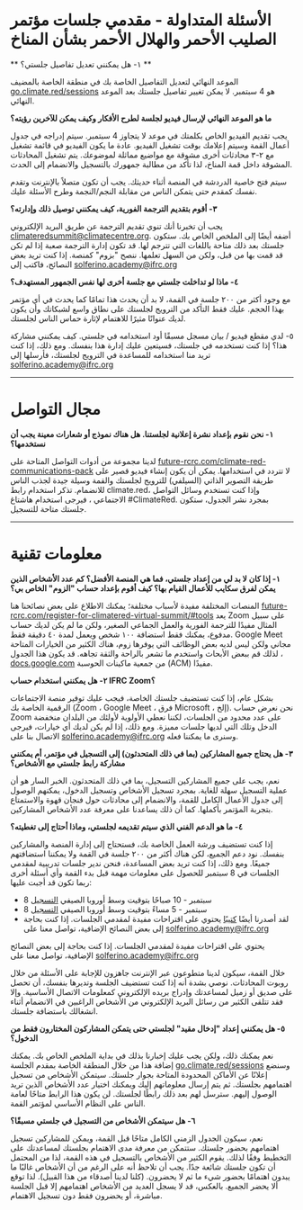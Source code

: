 # الأسئلة المتداولة - مقدمي جلسات مؤتمر الصليب الأحمر والهلال الأحمر بشأن المناخ

** ١- هل يمكنني تعديل تفاصيل جلستي؟ **

الموعد النهائي لتعديل التفاصيل الخاصة بك في منطقة الخاصة بالمضيف
[go.climate.red/sessions](https://go.climate.red/sessions)
هو 4 سبتمبر. لا يمكن تغيير تفاصيل جلستك بعد الموعد النهائي.

**ما هو الموعد النهائي لإرسال فيديو لجلسة لطرح الأفكار وكيف يمكن للآخرين رؤيته؟**

يجب تقديم الفيديو الخاص بكلمتك في موعد لا يتجاوز 4 سبتمبر. سيتم إدراجه في جدول أعمال القمة وسيتم إعلامك بوقت تشغيل الفيديو. عادة ما يكون الفيديو في قائمة تشغيل مع ٢-٣ محادثات أخرى مشوقة مع مواضيع مماثلة لموضوعك. يتم تشغيل المحادثات المشوقة داخل قمة المناخ، لذا تأكد من مطالبة جمهورك بالتسجيل والانضمام إلى الحدث.

سيتم فتح خاصية الدردشة في المنصة أثناء حديثك. يجب أن تكون متصلاً بالإنترنت وتقدم نفسك كمقدم حتى يتمكن الناس من مقابلة النجم/النجمة وطرح الأسئلة عليك.

**٣- أقوم بتقديم الترجمة الفورية، كيف يمكنني توصيل ذلك وإدارته؟**

يجب أن تخبرنا أنك تنوي تقديم الترجمة عن طريق البريد الإلكتروني climateredsummit@climatecentre.org. أضفه أيضًا إلى الملخص الخاص بك. ستكون جلستك بعد ذلك متاحة باللغات التي تترجم لها. قد تكون إدارة الترجمة صعبة إذا لم تكن قد قمت بها من قبل، ولكن من السهل تعلمها. ننصح "بزوم" كمنصة. إذا كنت تريد بعض النصائح، فاكتب إلى solferino.academy@ifrc.org

**٤- ماذا لو تداخلت جلستي مع جلسة أخرى لها نفس الجمهور المستهدف؟**

مع وجود أكثر من ٢٠٠ جلسة في القمة، لا بد أن يحدث هذا تمامًا كما يحدث في أي مؤتمر بهذا الحجم. عليك فقط التأكد من الترويج لجلستك على نطاق واسع لشبكاتك وأن يكون لديك عنوانًا مثيرًا للاهتمام لإثارة حماس الناس لجلستك.

٥- لدي مقطع فيديو / بيان مسجل مسبقًا أود استخدامه في جلستي. كيف يمكنني مشاركة هذا؟
إذا كنت تستخدمه في جلستك، فسيتعين عليك إدارة هذا بنفسك. ومع ذلك، إذا كنت تريد منا استخدامه للمساعدة في الترويج لجلستك، فأرسلها إلى solferino.academy@ifrc.org

---

# مجال التواصل

**١- نحن نقوم بإعداد نشرة إعلانية لجلستنا. هل هناك نموذج أو شعارات معينة يجب أن نستخدمها؟**

لدينا مجموعة من أدوات التواصل المتاحة على
[future-rcrc.com/climate-red-communications-pack](https://future-rcrc.com/2020/08/31/climate-red-communications-pack/)
لا تتردد في استخدامها. يمكن أن يكون إنشاء فيديو قصير على طريقة التصوير الذاتي (السيلفي) للترويج لجلستك والقمة وسيلة جيدة لجذب الناس للانضمام. تذكر استخدام رابط climate.red، وإذا كنت تستخدم وسائل التواصل الاجتماعي ، فيرجى استخدام هاشتاغ #ClimateRed.
بمجرد نشر الجدول، ستكون جلستك متاحة للتسجيل.

---

# معلومات تقنية

**١- إذا كان لا بد لي من إعداد جلستي، فما هي المنصة الأفضل؟ كم عدد الأشخاص الذين يمكن لفرق سكايب للأعمال القيام بها؟ كيف أقوم بإعداد حساب "الزوم" الخاص بي؟**

المنصات المختلفة مفيدة لأسباب مختلفة؛ يمكنك الاطلاع على بعض نصائحنا هنا
[future-rcrc.com/register-for-climatered-virtual-summit/#tools](https://future-rcrc.com/2020/06/09/register-for-climatered-virtual-summit/#tools)
يعد Zoom على سبيل المثال مفيدًا للترجمة الفورية والعمل الجماعي الصغير، ولكن ما لم يكن لديك حساب مدفوع، يمكنك فقط استضافة ١٠٠ شخص ويعمل لمدة ٤٠ دقيقة فقط. Google Meet مجاني ولكن ليس لديه بعض الوظائف التي يوفرها زوم، هناك الكثير من الخيارات المتاحة ، لذلك قم ببعض الأبحاث واستخدم ما تشعر بالراحة والثقة تجاهه. قد يكون هذا الجدول
[docs.google.com](https://docs.google.com/document/d/1LLLniPkf48CCZyG_BNy1ylF2wXNlztqNEOnzNuMQmJc/edit#heading=h.z6d7tgqcpugp)
من جمعية ماكينات الحوسبة (ACM) مفيدًا.

**٢- هل يمكنني استخدام حساب IFRC Zoom؟**

بشكل عام، إذا كنت تستضيف جلستك الخاصة، فيجب عليك توفير منصة الاجتماعات الرقمية الخاصة بك (Zoom ، Google Meet ، فرق Microsoft ، إلخ). نحن نعرض حساب Zoom على عدد محدود من الجلسات، لكننا نعطي الأولوية لأولئك من البلدان منخفضة الدخل وتلك التي لديها جلسات مميزة. ومع ذلك، إذا لم يكن لديك أي خيارات، فيرجى الاتصال بنا على solferino.academy@ifrc.org وسنرى ما يمكننا فعله.

**٣- هل يحتاج جميع المشاركين (بما في ذلك المتحدثون) إلى التسجيل في مؤتمر، أم يمكنني مشاركة رابط جلستي مع الأشخاص؟**

نعم، يجب على جميع المشاركين التسجيل، بما في ذلك المتحدثون. الخبر السار هو أن عملية التسجيل سهلة للغاية. بمجرد تسجيل الأشخاص وتسجيل الدخول، يمكنهم الوصول إلى جدول الأعمال الكامل للقمة، والانضمام إلى محادثات حول فنجان قهوة والاستمتاع بتجربة المؤتمر بأكملها. كما أن ذلك يساعدنا على معرفة عدد الأشخاص المشاركين.

**٤- ما هو الدعم الفني الذي سيتم تقديمه لجلستي، وماذا أحتاج إلى تغطيته؟**

إذا كنت تستضيف ورشة العمل الخاصة بك، فستحتاج إلى إدارة المنصة والمشاركين بنفسك. نود دعم الجميع، لكن هناك أكثر من ٢٠٠ جلسة في القمة ولا يمكننا استضافتهم جميعًا. ومع ذلك، إذا كنت تريد بعض المساعدة، فنحن ندير جلسات تدريبية لمقدمي الجلسات في 8 سبتمبر للحصول على معلومات مهمة قبل بدء القمة وأي أسئلة أخرى ربما تكون قد أجبت عليها:

- 8 سبتمبر - 10 صباحًا بتوقيت وسط أوروبا الصيفي
  [التسجيل](https://zoom.us/meeting/register/tJArdOGurDkjGNWp5UAsbX7J5lgEEaTpv0D1)
- 8 سبتمبر - 5 مساءً بتوقيت وسط أوروبا الصيفي
  [التسجيل](https://zoom.us/meeting/register/tJYkde2pqD4pE9BuT_yNxxHfUXIZSR2ACobq)
- لقد أصدرنا أيضًا
  [كتيبًا](https://future-rcrc.com/wp-content/uploads/2020/08/Climate-Red-Session-Hosts-Handbook-0820-B.pdf)
  يحتوي على اقتراحات مفيدة لمقدمي الجلسات. إذا كنت بحاجة إلى بعض النصائح الإضافية، تواصل معنا على solferino.academy@ifrc.org

يحتوي على اقتراحات مفيدة لمقدمي الجلسات. إذا كنت بحاجة إلى بعض النصائح الإضافية، تواصل معنا على solferino.academy@ifrc.org

خلال القمة، سيكون لدينا متطوعون عبر الإنترنت جاهزون للإجابة على الأسئلة من خلال روبوت المحادثات. نوصي بشدة أنه إذا كنت تستضيف الجلسة وتديرها بنفسك، أن تحصل على صديق أو زميل لمساعدتك وإدراج بريده الإلكتروني كمعلومات الاتصال الأساسية. وإلا فقد تتلقى الكثير من رسائل البريد الإلكتروني من الأشخاص الراغبين في الانضمام أثناء انشغالك باستضافة جلستك.

**٥- هل يمكنني إعداد "إدخال مقيد" لجلستي حتى يتمكن المشاركون المختارون فقط من الدخول؟**

نعم يمكنك ذلك، ولكن يجب عليك إخبارنا بذلك في بداية الملخص الخاص بك. يمكنك إضافة هذا من خلال المنطقة الخاصة بمقدم الجلسة
[go.climate.red/sessions](https://go.climate.red/sessions)
وسنضع إعلانًا عن الأماكن المحدودة المتاحة بجوار جلستك. سيتمكن الأشخاص من تسجيل اهتمامهم بجلستك. ثم يتم إرسال معلوماتهم إليك ويمكنك اختيار عدد الأشخاص الذين تريد الوصول إليهم. سترسل لهم بعد ذلك رابطًا لجلستك. لن يكون هذا الرابط متاحًا لعامة الناس على النظام الأساسي لمؤتمر القمة.

**٦- هل سيتمكن الأشخاص من التسجيل في جلستي مسبقًا؟**

نعم، سيكون الجدول الزمني الكامل متاحًا قبل القمة، ويمكن للمشاركين تسجيل اهتمامهم بحضور جلستك. ستتمكن من معرفة مدى الاهتمام بجلستك لمساعدتك على التخطيط وفقًا لذلك. يقوم الكثير من الأشخاص بالتسجيل في هذه القمة، لذا من المحتمل أن تكون جلستك شائعة جدًا. يجب أن تلاحظ أنه على الرغم من أن الأشخاص غالبًا ما يبدون اهتمامًا بحضور شيء ما ثم لا يحضرون. (كلنا لدينا أصدقاء من هذا القبيل). لذا توقع ألا يحضر الجميع. بالعكس، قد لا يسجل العديد من الأشخاص اهتمامهم إلا قبل الجلسة مباشرة، أو يحضرون فقط دون تسجيل الاهتمام.
